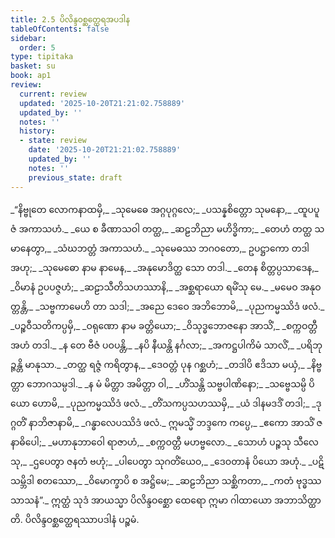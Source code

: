 ```yaml
---
title: 2.5 ပိလိန္ဒဝစ္ဆတ္ထေရအပဒါန
tableOfContents: false
sidebar:
  order: 5
type: tipitaka
basket: su
book: ap1
review:
  current: review
  updated: '2025-10-20T21:21:02.758889'
  updated_by: ''
  notes: ''
  history:
  - state: review
    date: '2025-10-20T21:21:02.758889'
    updated_by: ''
    notes: ''
    previous_state: draft
---
```



<DynamicBreadcrumb />


<ReviewStatus review={frontmatter.review} showDetails={true} />

<HypothesisAnnotation frontmatter={frontmatter} />

<Division number="55" book="ap1" e="ch" v="20" p="65">

<Paragraph number="758" type="verses" book="ap1">
_“နိဗ္ဗုတေ လောကနာထမှိ,_  
_သုမေဓေ အဂ္ဂပုဂ္ဂလေ;_  
_ပသန္နစိတ္တော သုမနော,_  
_ထူပပူဇံ အကာသဟံ._  

</Paragraph>

</Division>
<Division number="56" book="ap1" e="ch" v="20" p="65">

<Paragraph number="759" type="verses" book="ap1">
_ယေ စ ခီဏာသဝါ တတ္ထ,_  
_ဆဠဘိညာ မဟိဒ္ဓိကာ;_  
_တေဟံ တတ္ထ သမာနေတွာ,_  
_သံဃဘတ္တံ အကာသဟံ._  

</Paragraph>

</Division>
<Division number="57" book="ap1" e="ch" v="20" p="65">

<Paragraph number="760" type="verses" book="ap1">
_သုမေဓဿ ဘဂဝတော,_  
ဥပဋ္ဌာကော တဒါ အဟု;_  
_သုမေဓော နာမ နာမေန,_  
_အနုမောဒိတ္ထ သော တဒါ._  

</Paragraph>

</Division>
<Division number="58" book="ap1" e="ch" v="20" p="65">

<Paragraph number="761" type="verses" book="ap1">
_တေန စိတ္တပ္ပသာဒေန,_  
_ဝိမာနံ ဥပပဇ္ဇဟံ;_  
_ဆဠာသီတိသဟဿာနိ,_  
_အစ္ဆရာယော ရမိံသု မေ._  

</Paragraph>

</Division>
<Division number="59" book="ap1" e="ch" v="20" p="65">

<Paragraph number="762" type="verses" book="ap1">
_မမေဝ အနုဝတ္တန္တိ,_  
_သဗ္ဗကာမေဟိ တာ သဒါ;_  
_အညေ ဒေဝေ အဘိဘောမိ,_  
_ပုညကမ္မဿိဒံ ဖလံ._  

</Paragraph>

</Division>
<Division number="60" book="ap1" e="ch" v="20" p="65">

<Paragraph number="763" type="verses" book="ap1">
_ပဉ္စဝီသတိကပ္ပမှိ,_  
_ဝရုဏော နာမ ခတ္တိယော;_  
_ဝိသုဒ္ဓဘောဇနော အာသိံ,_  
_စက္ကဝတ္တီ အဟံ တဒါ._  

</Paragraph>

</Division>
<Division number="61" book="ap1" e="ch" v="20" p="65">

<Paragraph number="764" type="verses" book="ap1">
_န တေ ဗီဇံ ပဝပန္တိ,_  
_နပိ နီယန္တိ နင်္ဂလာ;_  
_အကဋ္ဌပါကိမံ သာလိံ,_  
_ပရိဘုဉ္ဇန္တိ မာနုသာ._  

</Paragraph>

</Division>
<Division number="62" book="ap1" e="ch" v="20" p="65">

<Paragraph number="765" type="verses" book="ap1">
_တတ္ထ ရဇ္ဇံ ကရိတွာန,_  
_ဒေဝတ္တံ ပုန ဂစ္ဆဟံ;_  
_တဒါပိ ဧဒိသာ မယှံ,_  
_နိဗ္ဗတ္တာ ဘောဂသမ္ပဒါ._  

</Paragraph>

</Division>
<Division number="63" book="ap1" e="ch" v="20" p="65">

<Paragraph number="766" type="verses" book="ap1">
_န မံ မိတ္တာ အမိတ္တာ ဝါ,_  
_ဟိံသန္တိ သဗ္ဗပါဏိနော;_  
_သဗ္ဗေသမ္ပိ ပိယော ဟောမိ,_  
_ပုညကမ္မဿိဒံ ဖလံ._  

</Paragraph>

</Division>
<Division number="64" book="ap1" e="ch" v="20" p="65">

<Paragraph number="767" type="verses" book="ap1">
_တိံသကပ္ပသဟဿမှိ,_  
_ယံ ဒါနမဒဒိံ တဒါ;_  
_ဒုဂ္ဂတိံ နာဘိဇာနာမိ,_  
_ဂန္ဓာလေပဿိဒံ ဖလံ._  

</Paragraph>

</Division>
<Division number="65" book="ap1" e="ch" v="20" p="65">

<Paragraph number="768" type="verses" book="ap1">
ဣမသ္မိံ ဘဒ္ဒကေ ကပ္ပေ,_  
_ဧကော အာသိံ ဇနာဓိပေါ;_  
_မဟာနုဘာဝေါ ရာဇာဟံ,_  
_စက္ကဝတ္တီ မဟဗ္ဗလော._  

</Paragraph>

</Division>
<Division number="66" book="ap1" e="ch" v="20" p="65">

<Paragraph number="769" type="verses" book="ap1">
_သောဟံ ပဉ္စသု သီလေသု,_  
_ဌပေတွာ ဇနတံ ဗဟုံ;_  
_ပါပေတွာ သုဂတိံယေဝ,_  
_ဒေဝတာနံ ပိယော အဟုံ._  

</Paragraph>

</Division>
<Division number="67" book="ap1" e="ch" v="20" p="66">

<Paragraph number="770" type="verses" book="ap1">
_ပဋိသမ္ဘိဒါ စတဿော,_  
_ဝိမောက္ခာပိ စ အဋ္ဌိမေ;_  
_ဆဠဘိညာ သစ္ဆိကတာ,_  
_ကတံ ဗုဒ္ဓဿ သာသနံ”._  

</Paragraph>

<Paragraph number="771" book="ap1">
ဣတ္ထံ သုဒံ အာယသ္မာ ပိလိန္ဒဝစ္ဆော ထေရော ဣမာ ဂါထာယော အဘာသိတ္ထာတိ.

</Paragraph>
</Division>

<Paragraph number="772" type="center" book="ap1">
ပိလိန္ဒဝစ္ဆတ္ထေရဿာပဒါနံ ပဉ္စမံ.
</Paragraph>
